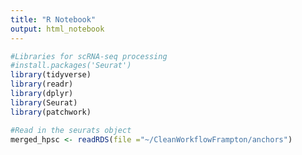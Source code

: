```yaml
---
title: "R Notebook"
output: html_notebook
---
```


```r
#Libraries for scRNA-seq processing
#install.packages('Seurat')
library(tidyverse)
library(readr)
library(dplyr)
library(Seurat)
library(patchwork)
```

```r
#Read in the seurats object
merged_hpsc <- readRDS(file ="~/CleanWorkflowFrampton/anchors")
```


